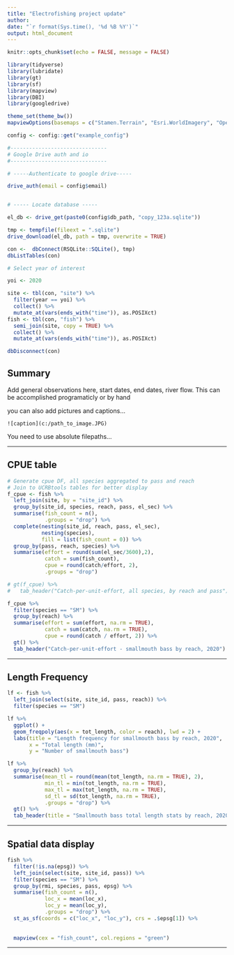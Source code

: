 ```yaml
---
title: "Electrofishing project update"
author: 
date: "`r format(Sys.time(), '%d %B %Y')`"
output: html_document
---
```



```r
knitr::opts_chunk$set(echo = FALSE, message = FALSE)

library(tidyverse)
library(lubridate)
library(gt)
library(sf)
library(mapview)
library(DBI)
library(googledrive)

theme_set(theme_bw())
mapviewOptions(basemaps = c("Stamen.Terrain", "Esri.WorldImagery", "OpenTopoMap"))

```

```r
config <- config::get("example_config")

```

```r

#-------------------------------
# Google Drive auth and io
#-------------------------------

# -----Authenticate to google drive-----

drive_auth(email = config$email)


# ----- Locate database -----

el_db <- drive_get(paste0(config$db_path, "copy_123a.sqlite"))

tmp <- tempfile(fileext = ".sqlite")
drive_download(el_db, path = tmp, overwrite = TRUE)

con <-  dbConnect(RSQLite::SQLite(), tmp)
dbListTables(con)


```




```r
# Select year of interest

yoi <- 2020

```

```r
site <- tbl(con, "site") %>%
  filter(year == yoi) %>% 
  collect() %>% 
  mutate_at(vars(ends_with("time")), as.POSIXct)
fish <- tbl(con, "fish") %>%
  semi_join(site, copy = TRUE) %>% 
  collect() %>% 
  mutate_at(vars(ends_with("time")), as.POSIXct)

dbDisconnect(con)
```

## Summary

Add general observations here, start dates, end dates, river flow.  This can be accomplished programaticly or by hand

you can also add pictures and captions...

```![caption](c:/path_to_image.JPG)```

You need to use absolute filepaths...

___

## CPUE table

```r
# Generate cpue DF, all species aggregated to pass and reach
# Join to UCRBtools tables for better display
f_cpue <- fish %>% 
  left_join(site, by = "site_id") %>% 
  group_by(site_id, species, reach, pass, el_sec) %>% 
  summarise(fish_count = n(),
            .groups = "drop") %>% 
  complete(nesting(site_id, reach, pass, el_sec),
           nesting(species),
           fill = list(fish_count = 0)) %>% 
  group_by(pass, reach, species) %>% 
  summarise(effort = round(sum(el_sec/3600),2),
            catch = sum(fish_count),
            cpue = round(catch/effort, 2),
            .groups = "drop")

# gt(f_cpue) %>% 
#   tab_header("Catch-per-unit-effort, all species, by reach and pass")

```

```r
f_cpue %>% 
  filter(species == "SM") %>% 
  group_by(reach) %>% 
  summarise(effort = sum(effort, na.rm = TRUE),
            catch = sum(catch, na.rm = TRUE),
            cpue = round(catch / effort, 2)) %>% 
  gt() %>% 
  tab_header("Catch-per-unit-effort - smallmouth bass by reach, 2020")
```

___

## Length Frequency 
```r
lf <- fish %>% 
  left_join(select(site, site_id, pass, reach)) %>% 
  filter(species == "SM") 

lf %>% 
  ggplot() +
  geom_freqpoly(aes(x = tot_length, color = reach), lwd = 2) +
  labs(title = "Length frequency for smallmouth bass by reach, 2020",
       x = "Total length (mm)",
       y = "Number of smallmouth bass")


```

```r
lf %>% 
  group_by(reach) %>% 
  summarise(mean_tl = round(mean(tot_length, na.rm = TRUE), 2),
            min_tl = min(tot_length, na.rm = TRUE),
            max_tl = max(tot_length, na.rm = TRUE),
            sd_tl = sd(tot_length, na.rm = TRUE),
            .groups = "drop") %>% 
  gt() %>% 
  tab_header(title = "Smallmouth bass total length stats by reach, 2020")
```

___

## Spatial data display

```r
fish %>% 
  filter(!is.na(epsg)) %>% 
  left_join(select(site, site_id, pass)) %>% 
  filter(species == "SM") %>% 
  group_by(rmi, species, pass, epsg) %>% 
  summarise(fish_count = n(),
            loc_x = mean(loc_x),
            loc_y = mean(loc_y),
            .groups = "drop") %>% 
  st_as_sf(coords = c("loc_x", "loc_y"), crs = .$epsg[1]) %>% 
  
  
  mapview(cex = "fish_count", col.regions = "green")

```

___

